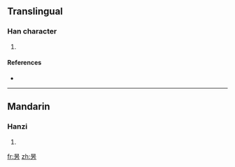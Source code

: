 ==Translingual==

===Han character===
{{Han char|rn=72|rad=日|as=04|sn=8|four=|canj=日卜竹尸 (AYHS), X日卜竹尸 (XAYHS)}}

# {{defn|Han|sort=日04}}

====References====
* {{Han ref|kx=0492.121|dkj=13797|hdz=21496.030|uh=6618|ud=26136}}

----

==Mandarin==

===Hanzi===
{{cmn-hanzi|pin=[[fǎng]] ([[fang3]])|wg=fang<sup>3</sup>}}

# {{defn|Mandarin|sort=日04}}

[[fr:昘]]
[[zh:昘]]